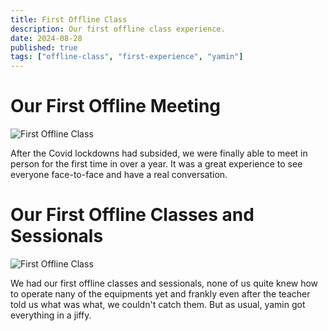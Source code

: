 ```yaml
---
title: First Offline Class
description: Our first offline class experience.
date: 2024-08-28
published: true
tags: ["offline-class", "first-experience", "yamin"]
---
```


# Our First Offline Meeting

<Image
   src="/unnamed (17).jpg"
   alt="First Offline Class"
   width={800}
   height={600}
   layout="responsive"
/>

After the Covid lockdowns had subsided, we were finally able to meet in person for the first time in over a year. 
It was a great experience to see everyone face-to-face and have a real conversation.


# Our First Offline Classes and Sessionals

<Image
   src="/unnamed (20).jpg"
   alt="First Offline Class"
   width={800}
   height={600}
   layout="responsive"
/>

We had our first offline classes and sessionals, none of us quite knew how to operate nany of the equipments yet and frankly
even after the teacher told us what was what, we couldn't catch them. But as usual, yamin got everything in a jiffy.